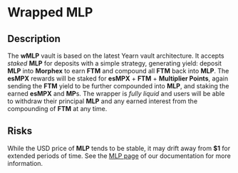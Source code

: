 # Wrapped MLP

## Description

The **wMLP** vault is based on the latest Yearn vault architecture. It accepts *staked* **MLP** for deposits with a simple strategy, generating yield: deposit **MLP** into **Morphex** to earn **FTM** and compound all **FTM** back into **MLP**. The **esMPX** rewards will be staked for **esMPX** + **FTM** + **Multiplier Points**, again sending the **FTM** yield to be further compounded into **MLP**, and staking the earned **esMPX** and **MP**s. The wrapper is *fully liquid* and users will be able to withdraw their principal **MLP** and any earned interest from the compounding of **FTM** at any time.

## Risks
While the USD price of **MLP** tends to be stable, it may drift away from **$1** for extended periods of time. See the [MLP page](https://docs.morphex.trade/morphex/mlp) of our documentation for more information.

